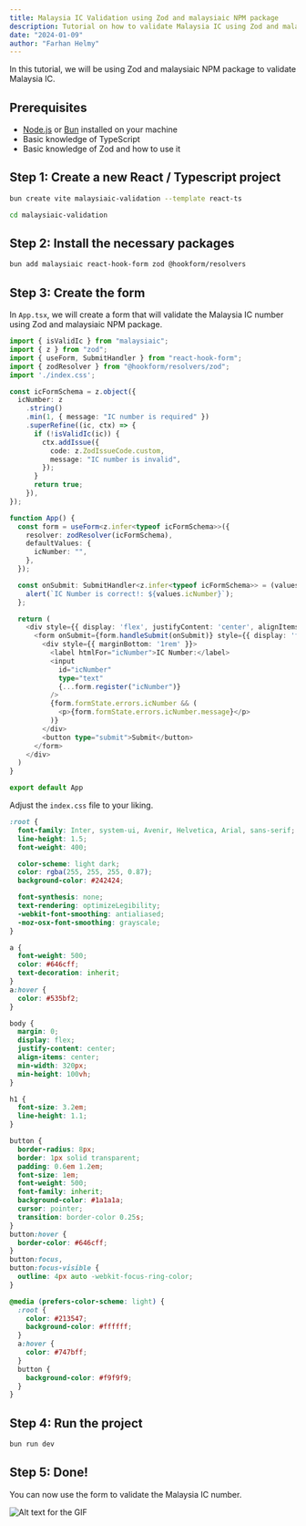 ```yaml
---
title: Malaysia IC Validation using Zod and malaysiaic NPM package
description: Tutorial on how to validate Malaysia IC using Zod and malaysiaic NPM package
date: "2024-01-09"
author: "Farhan Helmy"
---
```


In this tutorial, we will be using Zod and malaysiaic NPM package to validate Malaysia IC.

## Prerequisites

- [Node.js](https://nodejs.org/) or [Bun](https://bun.sh/) installed on your machine
- Basic knowledge of TypeScript
- Basic knowledge of Zod and how to use it

## Step 1: Create a new React / Typescript project

```bash
bun create vite malaysiaic-validation --template react-ts

cd malaysiaic-validation
```

## Step 2: Install the necessary packages

```bash
bun add malaysiaic react-hook-form zod @hookform/resolvers
```

## Step 3: Create the form

In `App.tsx`, we will create a form that will validate the Malaysia IC number using Zod and malaysiaic NPM package.

```ts
import { isValidIc } from "malaysiaic";
import { z } from "zod";
import { useForm, SubmitHandler } from "react-hook-form";
import { zodResolver } from "@hookform/resolvers/zod";
import './index.css';

const icFormSchema = z.object({
  icNumber: z
    .string()
    .min(1, { message: "IC number is required" })
    .superRefine((ic, ctx) => {
      if (!isValidIc(ic)) {
        ctx.addIssue({
          code: z.ZodIssueCode.custom,
          message: "IC number is invalid",
        });
      }
      return true;
    }),
});

function App() {
  const form = useForm<z.infer<typeof icFormSchema>>({
    resolver: zodResolver(icFormSchema),
    defaultValues: {
      icNumber: "",
    },
  });

  const onSubmit: SubmitHandler<z.infer<typeof icFormSchema>> = (values) => {
    alert(`IC Number is correct!: ${values.icNumber}`);
  };

  return (
    <div style={{ display: 'flex', justifyContent: 'center', alignItems: 'center', height: '100vh' }}>
      <form onSubmit={form.handleSubmit(onSubmit)} style={{ display: 'flex', flexDirection: 'column', alignItems: 'center' }}>
        <div style={{ marginBottom: '1rem' }}>
          <label htmlFor="icNumber">IC Number:</label>
          <input
            id="icNumber"
            type="text"
            {...form.register("icNumber")}
          />
          {form.formState.errors.icNumber && (
            <p>{form.formState.errors.icNumber.message}</p>
          )}
        </div>
        <button type="submit">Submit</button>
      </form>
    </div>
  )
}

export default App
```

Adjust the `index.css` file to your liking.

```css
:root {
  font-family: Inter, system-ui, Avenir, Helvetica, Arial, sans-serif;
  line-height: 1.5;
  font-weight: 400;

  color-scheme: light dark;
  color: rgba(255, 255, 255, 0.87);
  background-color: #242424;

  font-synthesis: none;
  text-rendering: optimizeLegibility;
  -webkit-font-smoothing: antialiased;
  -moz-osx-font-smoothing: grayscale;
}

a {
  font-weight: 500;
  color: #646cff;
  text-decoration: inherit;
}
a:hover {
  color: #535bf2;
}

body {
  margin: 0;
  display: flex;
  justify-content: center;
  align-items: center;
  min-width: 320px;
  min-height: 100vh;
}

h1 {
  font-size: 3.2em;
  line-height: 1.1;
}

button {
  border-radius: 8px;
  border: 1px solid transparent;
  padding: 0.6em 1.2em;
  font-size: 1em;
  font-weight: 500;
  font-family: inherit;
  background-color: #1a1a1a;
  cursor: pointer;
  transition: border-color 0.25s;
}
button:hover {
  border-color: #646cff;
}
button:focus,
button:focus-visible {
  outline: 4px auto -webkit-focus-ring-color;
}

@media (prefers-color-scheme: light) {
  :root {
    color: #213547;
    background-color: #ffffff;
  }
  a:hover {
    color: #747bff;
  }
  button {
    background-color: #f9f9f9;
  }
}

```

## Step 4: Run the project

```bash
bun run dev
```

## Step 5: Done!

You can now use the form to validate the Malaysia IC number.

![Alt text for the GIF](/malaysiaic/malaysiaic.gif)
